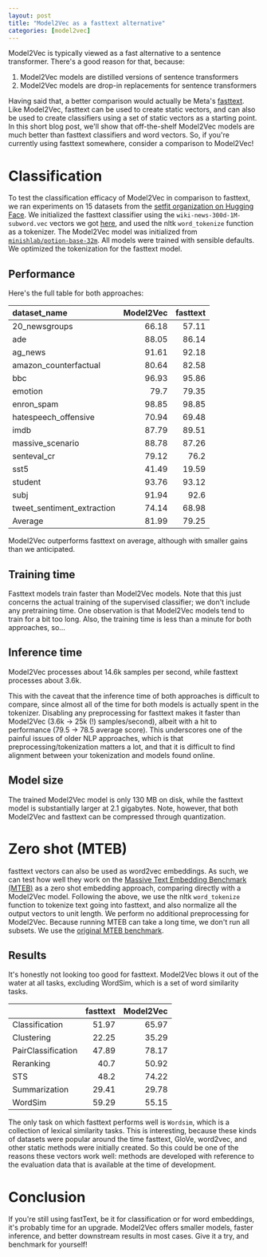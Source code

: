 ```yaml
---
layout: post
title: "Model2Vec as a fasttext alternative"
categories: [model2vec]
---
```


Model2Vec is typically viewed as a fast alternative to a sentence transformer. There's a good reason for that, because:

1. Model2Vec models are distilled versions of sentence transformers
2. Model2Vec models are drop-in replacements for sentence transformers

Having said that, a better comparison would actually be Meta's [fasttext](https://fasttext.cc/). Like Model2Vec, fasttext can be used to create static vectors, and can also be used to create classifiers using a set of static vectors as a starting point. In this short blog post, we'll show that off-the-shelf Model2Vec models are much better than fasttext classifiers and word vectors. So, if you're currently using fasttext somewhere, consider a comparison to Model2Vec!

# Classification

To test the classification efficacy of Model2Vec in comparison to fasttext, we ran experiments on 15 datasets from the [setfit organization on Hugging Face](https://huggingface.co/SetFit). We initialized the fasttext classifier using the `wiki-news-300d-1M-subword.vec` vectors we got [here](https://fasttext.cc/docs/en/english-vectors.html), and used the nltk `word_tokenize` function as a tokenizer. The Model2Vec model was initialized from [`minishlab/potion-base-32m`](https://huggingface.co/minishlab/potion-base-32M). All models were trained with sensible defaults. We optimized the tokenization for the fasttext model.

## Performance

Here's the full table for both approaches: 

| dataset_name               |   Model2Vec |   fasttext |
|:---------------------------|---------------------------------------:|----------------:|
| 20_newsgroups               |                                  66.18 |           57.11 |
| ade                        |                                  88.05 |           86.14 |
| ag_news                    |                                  91.61 |           92.18 |
| amazon_counterfactual      |                                  80.64 |           82.58 |
| bbc                        |                                  96.93 |           95.86 |
| emotion                    |                                  79.7  |           79.35 |
| enron_spam                 |                                  98.85 |           98.85 |
| hatespeech_offensive       |                                  70.94 |           69.48 |
| imdb                       |                                  87.79 |           89.51 |
| massive_scenario           |                                  88.78 |           87.26 |
| senteval_cr                |                                  79.12 |           76.2  |
| sst5                       |                                  41.49 |           19.59 |
| student                    |                                  93.76 |           93.12 |
| subj                       |                                  91.94 |           92.6  |
| tweet_sentiment_extraction |                                  74.14 |           68.98 |
| Average                    |                               81.99    |           79.25 | 

Model2Vec outperforms fasttext on average, although with smaller gains than we anticipated.

## Training time

Fasttext models train faster than Model2Vec models. Note that this just concerns the actual training of the supervised classifier; we don't include any pretraining time. One observation is that Model2Vec models tend to train for a bit too long. Also, the training time is less than a minute for both approaches, so...

## Inference time

Model2Vec processes about 14.6k samples per second, while fasttext processes about 3.6k.

This with the caveat that the inference time of both approaches is difficult to compare, since almost all of the time for both models is actually spent in the tokenizer. Disabling any preprocessing for fasttext makes it faster than Model2Vec (3.6k -> 25k (!) samples/second), albeit with a hit to performance (79.5 -> 78.5 average score). This underscores one of the painful issues of older NLP approaches, which is that preprocessing/tokenization matters a lot, and that it is difficult to find alignment between your tokenization and models found online.

## Model size

The trained Model2Vec model is only 130 MB on disk, while the fasttext model is substantially larger at 2.1 gigabytes. Note, however, that both Model2Vec and fasttext can be compressed through quantization.

# Zero shot (MTEB)

fasttext vectors can also be used as word2vec embeddings. As such, we can test how well they work on the [Massive Text Embedding Benchmark (MTEB)](https://huggingface.co/spaces/mteb/leaderboard) as a zero shot embedding approach, comparing directly with a Model2Vec model. Following the above, we use the nltk `word_tokenize` function to tokenize text going into fasttext, and also normalize all the output vectors to unit length. We perform no additional preprocessing for Model2Vec. Because running MTEB can take a long time, we don't run all subsets. We use the [original MTEB benchmark](https://huggingface.co/spaces/mteb/leaderboard).

## Results

It's honestly not looking too good for fasttext. Model2Vec blows it out of the water at all tasks, excluding WordSim, which is a set of word similarity tasks.


|                    |     fasttext |  Model2Vec      |
|:-------------------|------:|------:|
| Classification     | 51.97 |     65.97 |
| Clustering         | 22.25 |     35.29 |
| PairClassification | 47.89 |     78.17 |
| Reranking          | 40.7  |     50.92 |
| STS                | 48.2  |     74.22 |
| Summarization      | 29.41 |     29.78 |
| WordSim            | 59.29 |     55.15 |

The only task on which fasttext performs well is `Wordsim`, which is a collection of lexical similarity tasks. This is interesting, because these kinds of datasets were popular around the time fasttext, GloVe, word2vec, and other static methods were initially created. So this could be one of the reasons these vectors work well: methods are developed with reference to the evaluation data that is available at the time of development.

# Conclusion

If you're still using fastText, be it for classification or for word embeddings, it's probably time for an upgrade. Model2Vec offers smaller models, faster inference, and better downstream results in most cases. Give it a try, and benchmark for yourself!

